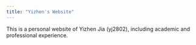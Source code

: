 ```yaml
---
title: "Yizhen's Website"
---
```


This is a personal website of Yizhen Jia (yj2802), including academic and professional experience.